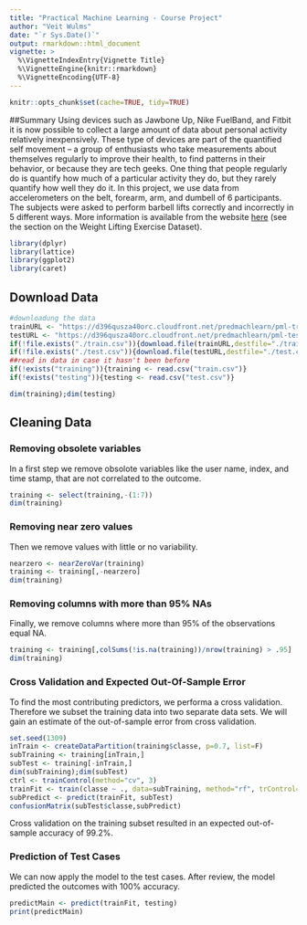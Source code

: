 ```yaml
---
title: "Practical Machine Learning - Course Project"
author: "Veit Wulms"
date: "`r Sys.Date()`"
output: rmarkdown::html_document
vignette: >
  %\VignetteIndexEntry{Vignette Title}
  %\VignetteEngine{knitr::rmarkdown}
  %\VignetteEncoding{UTF-8}
---
```


```r
knitr::opts_chunk$set(cache=TRUE, tidy=TRUE)
```


##Summary
Using devices such as Jawbone Up, Nike FuelBand, and Fitbit it is now possible to collect a large amount of data about personal activity relatively inexpensively. These type of devices are part of the quantified self movement – a group of enthusiasts who take measurements about themselves regularly to improve their health, to find patterns in their behavior, or because they are tech geeks. One thing that people regularly do is quantify how much of a particular activity they do, but they rarely quantify how well they do it. In this project, we use data from accelerometers on the belt, forearm, arm, and dumbell of 6 participants. The subjects were asked to perform barbell lifts correctly and incorrectly in 5 different ways. More information is available from the website [here](http://groupware.les.inf.puc-rio.br/har) (see the section on the Weight Lifting Exercise Dataset).

```r
library(dplyr)
library(lattice)
library(ggplot2)
library(caret)
```

## Download Data
```r
#downloadung the data
trainURL <- "https://d396qusza40orc.cloudfront.net/predmachlearn/pml-training.csv"
testURL <- "https://d396qusza40orc.cloudfront.net/predmachlearn/pml-testing.csv"
if(!file.exists("./train.csv")){download.file(trainURL,destfile="./train.csv", method="curl")}
if(!file.exists("./test.csv")){download.file(testURL,destfile="./test.csv", method="curl")}
##read in data in case it hasn't been before
if(!exists("training")){training <- read.csv("train.csv")}
if(!exists("testing")){testing <- read.csv("test.csv")}
```

```r
dim(training);dim(testing)
```

## Cleaning Data

### Removing obsolete variables
In a first step we remove obsolote variables like the user name, index, and time stamp, that are not correlated to the outcome.

```r
training <- select(training,-(1:7))
dim(training)
```

### Removing near zero values
Then we remove values with little or no variability.

```r
nearzero <- nearZeroVar(training)
training <- training[,-nearzero]
dim(training)
```

### Removing columns with more than 95% NAs
Finally, we remove columns where more than 95% of the observations equal NA.

```r
training <- training[,colSums(!is.na(training))/nrow(training) > .95]
dim(training)
```

### Cross Validation and Expected Out-Of-Sample Error
To find the most contributing predictors, we performa a cross validation. Therefore we subset the training data into two separate data sets. We will gain an estimate of the out-of-sample error from cross validation.

```r
set.seed(1309)
inTrain <- createDataPartition(training$classe, p=0.7, list=F)
subTraining <- training[inTrain,]
subTest <- training[-inTrain,]
dim(subTraining);dim(subTest)
ctrl <- trainControl(method="cv", 3)
trainFit <- train(classe ~ ., data=subTraining, method="rf", trControl=ctrl)
subPredict <- predict(trainFit, subTest)
confusionMatrix(subTest$classe,subPredict)
```

Cross validation on the training subset resulted in an expected out-of-sample accuracy of 99.2%.

### Prediction of Test Cases
We can now apply the model to the test cases. After review, the model predicted the outcomes with 100% accuracy.

```r
predictMain <- predict(trainFit, testing)
print(predictMain)
```
